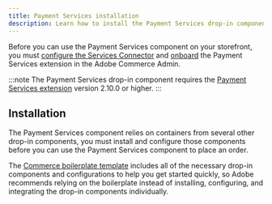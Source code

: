 ```yaml
---
title: Payment Services installation
description: Learn how to install the Payment Services drop-in component on your site.
---
```



Before you can use the Payment Services component on your storefront, you must [configure the Services Connector](https://experienceleague.adobe.com/en/docs/commerce-learn/tutorials/admin/adobe-commerce-services/configure-adobe-commerce-services-connector) and [onboard](https://experienceleague.adobe.com/en/docs/commerce-merchant-services/payment-services/get-started/onboard) the Payment Services extension in the Adobe Commerce Admin.

:::note
The Payment Services drop-in component requires the [Payment Services extension](https://experienceleague.adobe.com/en/docs/commerce-merchant-services/payment-services/release-notes#v2100) version 2.10.0 or higher.
:::

## Installation

The Payment Services component relies on containers from several other drop-in components, you must install and configure those components before you can use the Payment Services component to place an order.

The [Commerce boilerplate template](https://github.com/hlxsites/aem-boilerplate-commerce) includes all of the necessary drop-in components and configurations to help you get started quickly, so Adobe recommends relying on the boilerplate instead of installing, configuring, and integrating the drop-in components individually.
